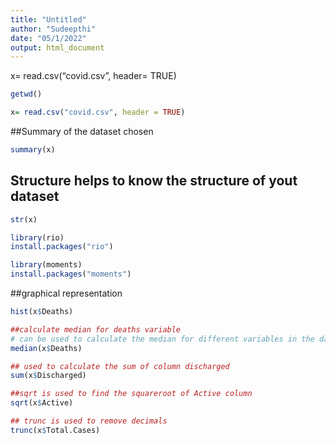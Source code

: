 ---
title: "Untitled"
author: "Sudeepthi"
date: "05/1/2022"
output: html_document
---
x= read.csv("covid.csv", header= TRUE)
```{r}
getwd()
```
```{r}
x= read.csv("covid.csv", header = TRUE)
```

##Summary of the dataset chosen

```{r covid, echo=TRUE, message=FALSE, warning=FALSE, paged.print=FALSE}
summary(x)
```
## Structure helps to know the structure of yout dataset 

```{r}
str(x)
```

```{r}
library(rio) 
install.packages("rio")
```


```{r}
library(moments) 
install.packages("moments")
```


##graphical representation
```{r}
hist(x$Deaths)
```





```{r}
##calculate median for deaths variable 
# can be used to calculate the median for different variables in the dataset.
median(x$Deaths)

## used to calculate the sum of column discharged
sum(x$Discharged)

##sqrt is used to find the squareroot of Active column
sqrt(x$Active)

## trunc is used to remove decimals
trunc(x$Total.Cases)

```



